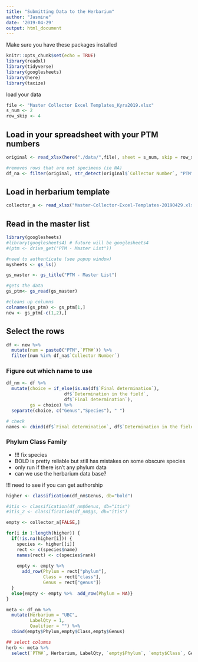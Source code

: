 ```yaml
---
title: "Submitting Data to the Herbarium"
author: "Jasmine"
date: '2019-04-29'
output: html_document
---
```


Make sure you have these packages installed
```r
knitr::opts_chunk$set(echo = TRUE)
library(readxl)
library(tidyverse)
library(googlesheets)
library(here)
library(taxize)
```

load your data
```r
file <- "Master Collector Excel Templates_Kyra2019.xlsx"
s_num <- 2
row_skip <- 4
```

## Load in your spreadsheet with your PTM numbers
```r
original <- read_xlsx(here("./data/",file), sheet = s_num, skip = row_skip)

#removes rows that are not specimens (ie NA)
df_na <- filter(original, str_detect(original$`Collector Number`, "PTM"))
```

## Load in herbarium template
```r
collector_a <- read_xlsx("Master-Collector-Excel-Templates-20190429.xlsx",sheet = 2, skip = 4)
```


## Read in the master list
```r
library(googlesheets)
#library(googlesheets4) # future will be googlesheets4
#(ptm <- drive_get("PTM - Master List"))

#need to authenticate (see popup window)
mysheets <- gs_ls()

gs_master <- gs_title("PTM - Master List")

#gets the data
gs_ptm<- gs_read(gs_master)

#cleans up columns
colnames(gs_ptm) <- gs_ptm[1,]
new <- gs_ptm[-c(1,2),]
```

## Select the rows
```r
df <- new %>% 
  mutate(num = paste0("PTM",`PTM#`)) %>% 
  filter(num %in% df_na$`Collector Number`)
```

### Figure out which name to use
```r
df_nm <- df %>% 
  mutate(choice = if_else(is.na(df$`Final determination`),
                      df$`Determination in the field`,
                      df$`Final determination`),
         gs = choice) %>% 
  separate(choice, c("Genus","Species"), " ")

# check
names <- cbind(df$`Final determination`, df$`Determination in the field`, df$`genetic match/notes`)
```

### Phylum Class Family
- !!! fix species
- BOLD is pretty reliable but still has mistakes on some obscure species
- only run if there isn't any phylum data
- can we use the herbarium data base?

!!! need to see if you can get authorship
```r
higher <- classification(df_nm$Genus, db="bold")

#itis <- classification(df_nm$Genus, db="itis")
#itis_2 <- classification(df_nm$gs, db="itis")

empty <- collector_a[FALSE,]

for(i in 1:length(higher)) {
  if(!is.na(higher[i])) {
    species <- higher[[i]]
    rect <- c(species$name)
    names(rect) <- c(species$rank)
    
    empty <- empty %>%
      add_row(Phylum = rect["phylum"],
              Class = rect["class"],
              Genus = rect["genus"])
  }
  else{empty <- empty %>%  add_row(Phylum = NA)}
}
```

```r
meta <- df_nm %>%
  mutate(Herbarium = "UBC",
         LabelQty = 1,
         Qualifier = "") %>% 
  cbind(empty$Phylum,empty$Class,empty$Genus)

## select columns
herb <- meta %>% 
  select(`PTM#`, Herbarium, LabelQty, `empty$Phylum`, `empty$Class`, Genus,Qualifier, Species)
```

